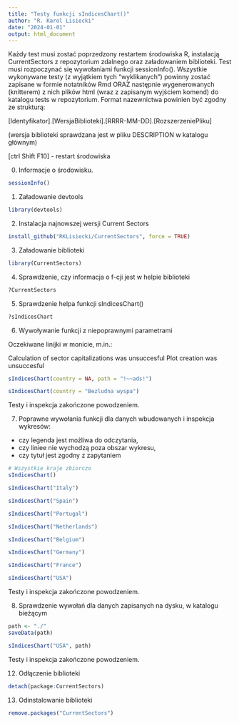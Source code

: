 ```yaml
---
title: "Testy funkcji sIndicesChart()"
author: "R. Karol Lisiecki"
date: "2024-01-01"
output: html_document
---
```

Każdy test musi zostać poprzedzony restartem środowiska R, instalacją CurrentSectors z repozytorium zdalnego oraz załadowaniem biblioteki. Test musi rozpoczynać się wywołaniami funkcji sessionInfo(). Wszystkie wykonywane testy (z wyjątkiem tych "wyklikanych") powinny zostać zapisane w formie notatników Rmd ORAZ następnie wygenerowanych (knitterem) z nich plików html (wraz z zapisanym wyjściem komend) do katalogu tests w repozytorium. Format nazewnictwa powinien być zgodny ze strukturą:

[Identyfikator].[WersjaBiblioteki].[RRRR-MM-DD].[RozszerzeniePliku]

(wersja biblioteki sprawdzana jest w pliku DESCRIPTION w katalogu głównym)

[ctrl Shift F10] - restart środowiska

0. Informacje o środowisku.
```r
sessionInfo()
```


1. Załadowanie devtools

```r
library(devtools)
```
2. Instalacja najnowszej wersji Current Sectors

```r
install_github("RKLisiecki/CurrentSectors", force = TRUE)
```
3. Załadowanie biblioteki

```r
library(CurrentSectors)
```

4. Sprawdzenie, czy informacja o f-cji jest w helpie biblioteki

```r
?CurrentSectors
```


5. Sprawdzenie helpa funkcji sIndicesChart()

```r
?sIndicesChart
```

6. Wywoływanie funkcji z niepoprawnymi parametrami

Oczekiwane linijki w monicie, m.in.: 

Calculation of sector capitalizations was unsuccesful
Plot creation was unsuccesful

```r
sIndicesChart(country = NA, path = "!~~ads!")
```


```r
sIndicesChart(country = "Bezludna wyspa")
```

Testy i inspekcja zakończone powodzeniem.

7. Poprawne wywołania funkcji dla danych wbudowanych i inspekcja wykresów:
- czy legenda jest możliwa do odczytania,
- czy liniee nie wychodzą poza obszar wykresu,
- czy tytuł jest zgodny z zapytaniem


```r
# Wszystkie kraje zbiorczo
sIndicesChart()
```

```r
sIndicesChart("Italy")
```

```r
sIndicesChart("Spain")
```

```r
sIndicesChart("Portugal")
```

```r
sIndicesChart("Netherlands")
```

```r
sIndicesChart("Belgium")
```

```r
sIndicesChart("Germany")
```

```r
sIndicesChart("France")
```

```r
sIndicesChart("USA")
```

Testy i inspekcja zakończone powodzeniem.

8. Sprawdzenie wywołań dla danych zapisanych na dysku, w katalogu bieżącym
```r
path <- "./"
saveData(path)
```

```r
sIndicesChart("USA", path)
```

Testy i inspekcja zakończone powodzeniem.


12. Odłączenie biblioteki

```r
detach(package:CurrentSectors)
```

13. Odinstalowanie biblioteki

```r
remove.packages("CurrentSectors")
```


